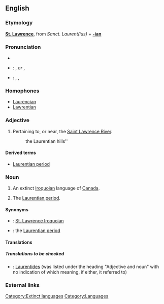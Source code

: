 ==English==
{{wikipedia}}

===Etymology===
'''[[St. Lawrence]]''', from {{L.}} ''Sanct. Laurent(ius)'' + '''[[-ian]]'''

===Pronunciation===
*{{pronstub|Canadian pronunciation required here}}
*{{italbrac|UK}}: {{IPA|/lɒˈrɛnʃən/}}, {{SAMPA|/lQ"rEnS@n/}} ''or'' {{IPA|/lɒˈrɛnʃiən/}}, {{SAMPA|/lQ"rEnSi@n/}}
*{{italbrac|US}}: {{enPR|lä-rĕnʹshən}}, {{IPA|/lɑˈrɛnʃən/}}, {{SAMPA|/lA"rEnS@n/}}

===Homophones===
*[[Laurencian]]
*[[Lawrentian]]

===Adjective===
{{en-adj|-}}
# Pertaining to, or near, the [[w:Saint Lawrence River|Saint Lawrence River]].
#:the Laurentian hills''

====Derived terms====
*[[Laurentian period]]<!--{{context|geology}} the lower of the two divisions of the [[Archaean]] age. ====Synonyms==== the [[Laurentian]]-->

===Noun===
{{en-proper noun}}
# An extinct [[Iroquoian]] language of [[Canada]].
#{{context|geology}} The [[Laurentian period]].

====Synonyms====
*{{italbrac|language}}: [[St. Lawrence Iroquoian]]
*{{italbrac|geology}}: the [[Laurentian period]]

====Translations====
=====Translations to be checked=====
{{checktrans}}
*{{ttbc|French}}: [[Laurentides]] (was listed under the heading "Adjective and noun" with no indication of which meaning, if either, it referred to)

===External links===
{{ethnologue|code=lre}}

[[Category:Extinct languages]]
[[Category:Languages]]